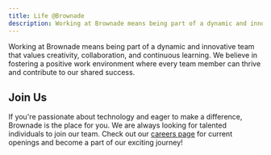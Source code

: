 ```yaml
---
title: Life @Brownade
description: Working at Brownade means being part of a dynamic and innovative team that values creativity, collaboration, and continuous learning.
---
```


Working at Brownade means being part of a dynamic and innovative team that values creativity, collaboration, and continuous learning. We believe in fostering a positive work environment where every team member can thrive and contribute to our shared success.

## Join Us

If you're passionate about technology and eager to make a difference, Brownade is the place for you. We are always looking for talented individuals to join our team. Check out our [careers page](#) for current openings and become a part of our exciting journey!
